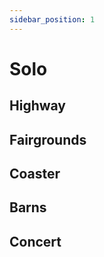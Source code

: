 ---
sidebar_position: 1
---

# Solo

## Highway

## Fairgrounds

## Coaster

## Barns

## Concert